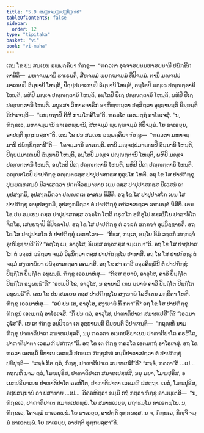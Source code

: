 ```yaml
---
title: "5.9 ສພ຺ພຈມ຺ມປຏິກ຺ເຂປ"
tableOfContents: false
sidebar:
  order: 12
type: "tipitaka"
basket: "vi"
book: "vi-maha"
---
```



<DynamicBreadcrumb />

<Division number="255" book="vi-maha">

<Paragraph number="1169" book="vi-maha">
ເຕນ ໂຂ ປນ ສມເຍນ ຉພ຺ພຄ຺ຄິຍາ ຠິກ຺ຂູ—  “ຠຄວຕາ ອຸຈ຺ຈາສຍນມຫາສຍນານິ ປຏິກ຺ຂິຕ຺ຕານີຕິ—  ມຫາຈມ຺ມານິ ຘາເຣນ຺ຕິ, ສີຫຈມ຺ມໍ ພ຺ຍຄ຺ຆຈມ຺ມໍ ທີປິຈມ຺ມໍ. ຕານິ ມຎ຺ຈປ຺ປມາເຓນປິ ຉິນ຺ນານິ ໂຫນ຺ຕິ, ປີຐປ຺ປມາເຓນປິ ຉິນ຺ນານິ ໂຫນ຺ຕິ, ອນ຺ໂຕປິ ມຎ຺ເຈ ປຎ຺ຎຕ຺ຕານິ ໂຫນ຺ຕິ, ພຫິປິ ມຎ຺ເຈ ປຎ຺ຎຕ຺ຕານິ ໂຫນ຺ຕິ, ອນ຺ໂຕປິ ປີເຐ ປຎ຺ຎຕ຺ຕານິ ໂຫນ຺ຕິ, ພຫິປິ ປີເຐ ປຎ຺ຎຕ຺ຕານິ ໂຫນ຺ຕິ. ມນຸສ຺ສາ ວິຫາຣຈາຣິກໍ ອາຫິຓ຺ຑນ຺ຕາ ປສ຺ສິຕ຺ວາ ອຸຊ຺ຌາຍນ຺ຕິ ຂິຍ຺ຍນ຺ຕິ ວິປາເຈນ຺ຕິ—  “ເສຍ຺ຍຖາປິ ຄິຫີ ກາມໂຠຄິໂນ”ຕິ. ຠຄວໂຕ ເອຕມຕ຺ຖໍ ອາໂຣເຈສຸໍ. “ນ, ຠິກ຺ຂເວ, ມຫາຈມ຺ມານິ ຘາເຣຕພ຺ພານິ, ສີຫຈມ຺ມໍ ພ຺ຍຄ຺ຆຈມ຺ມໍ ທີປິຈມ຺ມໍ. ໂຍ ຘາເຣຍ຺ຍ, ອາປຕ຺ຕິ ທຸກ຺ກຏສ຺ສາ”ຕິ.
</Paragraph>

<Paragraph number="1170" book="vi-maha">
ເຕນ ໂຂ ປນ ສມເຍນ ຉພ຺ພຄ຺ຄິຍາ ຠິກ຺ຂູ—  “ຠຄວຕາ ມຫາຈມ຺ມານິ ປຏິກ຺ຂິຕ຺ຕານີ”ຕິ—  ໂຄຈມ຺ມານິ ຘາເຣນ຺ຕິ. ຕານິ ມຎ຺ຈປ຺ປມາເຓນປິ ຉິນ຺ນານິ ໂຫນ຺ຕິ, ປີຐປ຺ປມາເຓນປິ ຉິນ຺ນານິ ໂຫນ຺ຕິ, ອນ຺ໂຕປິ ມຎ຺ເຈ ປຎ຺ຎຕ຺ຕານິ ໂຫນ຺ຕິ, ພຫິປິ ມຎ຺ເຈ ປຎ຺ຎຕ຺ຕານິ ໂຫນ຺ຕິ, ອນ຺ໂຕປິ ປີເຐ ປຎ຺ຎຕ຺ຕານິ ໂຫນ຺ຕິ, ພຫິປິ ປີເຐ ປຎ຺ຎຕ຺ຕານິ ໂຫນ຺ຕິ. ອຎ຺ຎຕໂຣປິ ປາປຠິກ຺ຂຸ ອຎ຺ຎຕຣສ຺ສ ປາປຸປາສກສ຺ສ ກຸລູປໂກ ໂຫຕິ. ອຖ ໂຂ ໂສ ປາປຠິກ຺ຂຸ ປຸພ຺ພຓ຺ຫສມຍໍ ນິວາເສຕ຺ວາ ປຕ຺ຕຈີວຣມາທາຍ ເຍນ ຕສ຺ສ ປາປຸປາສກສ຺ສ ນິເວສນໍ ເຕນຸປສງ຺ກມິ, ອຸປສງ຺ກມິຕ຺ວາ ປຎ຺ຎຕ຺ເຕ ອາສເນ ນິສີທິ. ອຖ ໂຂ ໂສ ປາປຸປາສໂກ ເຍນ ໂສ ປາປຠິກ຺ຂຸ ເຕນຸປສງ຺ກມິ, ອຸປສງ຺ກມິຕ຺ວາ ຕໍ ປາປຠິກ຺ຂຸໍ ອຠິວາເທຕ຺ວາ ເອກມນ຺ຕໍ ນິສີທິ. ເຕນ ໂຂ ປນ ສມເຍນ ຕສ຺ສ ປາປຸປາສກສ຺ສ ວຈ຺ຉໂກ ໂຫຕິ ຕຣຸຓໂກ ອຠິຣູໂປ ທສ຺ສນີໂຍ ປາສາທິໂກ ຈິຕ຺ໂຣ, ເສຍ຺ຍຖາປິ ທີປິຈ຺ຉາໂປ. ອຖ ໂຂ ໂສ ປາປຠິກ຺ຂຸ ຕໍ ວຈ຺ຉກໍ ສກ຺ກຈ຺ຈໍ ອຸປນິຊ຺ຌາຍຕິ. ອຖ ໂຂ ໂສ ປາປຸປາສໂກ ຕໍ ປາປຠິກ຺ຂຸໍ ເອຕທໂວຈ—  “ກິສ຺ສ, ຠນ຺ເຕ, ອຍ຺ໂຍ ອິມໍ ວຈ຺ຉກໍ ສກ຺ກຈ຺ຈໍ ອຸປນິຊ຺ຌາຍຕີ”ຕິ? “ອຕ຺ໂຖ ເມ, ອາວຸໂສ, ອິມສ຺ສ ວຈ຺ຉກສ຺ສ ຈມ຺ເມນາ”ຕິ. ອຖ ໂຂ ໂສ ປາປຸປາສໂກ ຕໍ ວຈ຺ຉກໍ ວຘິຕ຺ວາ ຈມ຺ມໍ ວິຘຸນິຕ຺ວາ ຕສ຺ສ ປາປຠິກ຺ຂຸໂນ ປາທາສິ. ອຖ ໂຂ ໂສ ປາປຠິກ຺ຂຸ ຕໍ ຈມ຺ມໍ ສງ຺ຆາຏິຍາ ປຏິຈ຺ຉາເທຕ຺ວາ ອຄມາສິ. ອຖ ໂຂ ສາ ຄາວີ ວຈ຺ຉຄິທ຺ຘິນີ ຕໍ ປາປຠິກ຺ຂຸໍ ປິຏ຺ຐິໂຕ ປິຏ຺ຐິໂຕ ອນຸພນ຺ຘິ. ຠິກ຺ຂູ ເອວມາຫໍສຸ—  “ກິສ຺ສ ຕ຺ຍາຍໍ, ອາວຸໂສ, ຄາວີ ປິຏ຺ຐິໂຕ ປິຏ຺ຐິໂຕ ອນຸພນ຺ຘີ”ຕິ? “ອຫມ຺ປິ ໂຂ, ອາວຸໂສ, ນ ຊານາມິ ເກນ ມ຺ຍາຍໍ ຄາວີ ປິຏ຺ຐິໂຕ ປິຏ຺ຐິໂຕ ອນຸພນ຺ຘີ”ຕິ. ເຕນ ໂຂ ປນ ສມເຍນ ຕສ຺ສ ປາປຠິກ຺ຂຸໂນ ສງ຺ຆາຏິ ໂລຫິເຕນ ມກ຺ຂິຕາ ໂຫຕິ. ຠິກ຺ຂູ ເອວມາຫໍສຸ—  “ອຍໍ ປນ ເຕ, ອາວຸໂສ, ສງ຺ຆາຏິ ກິໍ ກຕາ”ຕິ? ອຖ ໂຂ ໂສ ປາປຠິກ຺ຂຸ ຠິກ຺ຂູນໍ ເອຕມຕ຺ຖໍ ອາໂຣເຈສິ. “ກິໍ ປນ ຕ຺ວໍ, ອາວຸໂສ, ປາຓາຕິປາເຕ ສມາທເປສີ”ຕິ? “ເອວມາວຸໂສ”ຕິ. ເຍ ເຕ ຠິກ຺ຂູ ອປ຺ປິຈ຺ຉາ ເຕ ອຸຊ຺ຌາຍນ຺ຕິ ຂິຍ຺ຍນ຺ຕິ ວິປາເຈນ຺ຕິ—  “ກຖຎ຺ຫິ ນາມ ຠິກ຺ຂຸ ປາຓາຕິປາເຕ ສມາທເປສ຺ສຕິ, ນນຸ ຠຄວຕາ ອເນກປຣິຍາເຍນ ປາຓາຕິປາໂຕ ຄຣຫິໂຕ, ປາຓາຕິປາຕາ ເວຣມຓີ ປສຕ຺ຖາ”ຕິ. ອຖ ໂຂ ເຕ ຠິກ຺ຂູ ຠຄວໂຕ ເອຕມຕ຺ຖໍ ອາໂຣເຈສຸໍ.
</Paragraph>

<Paragraph number="1171" book="vi-maha">
ອຖ ໂຂ ຠຄວາ ເອຕສ຺ມິໍ ນິທາເນ ເອຕສ຺ມິໍ ປກຣເຓ ຠິກ຺ຂຸສໍຆໍ ສນ຺ນິປາຕາເປຕ຺ວາ ຕໍ ປາປຠິກ຺ຂຸໍ ປຏິປຸຈ຺ຉິ—  “ສຈ຺ຈໍ ກິຣ ຕ຺ວໍ, ຠິກ຺ຂຸ, ປາຓາຕິປາເຕ ສມາທເປສີ”ຕິ? “ສຈ຺ຈໍ, ຠຄວາ”ຕິ …ເປ…  ກຖຎ຺ຫິ ນາມ ຕ຺ວໍ, ໂມຆປຸຣິສ, ປາຓາຕິປາເຕ ສມາທເປສ຺ສສິ, ນນຸ ມຍາ, ໂມຆປຸຣິສ, ອເນກປຣິຍາເຍນ ປາຓາຕິປາໂຕ ຄຣຫິໂຕ, ປາຓາຕິປາຕາ ເວຣມຓີ ປສຕ຺ຖາ. ເນຕໍ, ໂມຆປຸຣິສ, ອປ຺ປສນ຺ນານໍ ວາ ປສາທາຍ …ເປ…  ວິຄຣຫິຕ຺ວາ ຘມ຺ມິໍ ກຖໍ ກຕ຺ວາ ຠິກ຺ຂູ ອາມນ຺ເຕສິ—  “ນ, ຠິກ຺ຂເວ, ປາຓາຕິປາເຕ ສມາທເປຕພ຺ພໍ. ໂຍ ສມາທເປຍ຺ຍ, ຍຖາຘມ຺ໂມ ກາເຣຕພ຺ໂພ. ນ, ຠິກ຺ຂເວ, ໂຄຈມ຺ມໍ ຘາເຣຕພ຺ພໍ. ໂຍ ຘາເຣຍ຺ຍ, ອາປຕ຺ຕິ ທຸກ຺ກຏສ຺ສ. ນ ຈ, ຠິກ຺ຂເວ, ກິຎ຺ຈິ ຈມ຺ມໍ ຘາເຣຕພ຺ພໍ. ໂຍ ຘາເຣຍ຺ຍ, ອາປຕ຺ຕິ ທຸກ຺ກຏສ຺ສາ”ຕິ.
</Paragraph>
</Division>